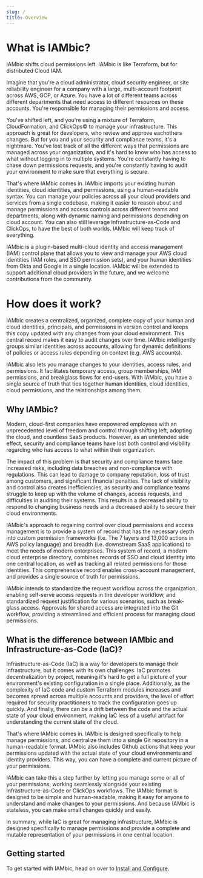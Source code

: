 ```yaml
---
slug: /
title: Overview
---
```

# What is IAMbic?

IAMbic shifts cloud permissions left. IAMbic is like Terraform, but for distributed Cloud IAM.

Imagine that you're a cloud administrator, cloud security engineer, or site reliability engineer for a
company with a large, multi-account footprint across
AWS, GCP, or Azure. You have a lot of different teams across different departments that need access
to different resources on these accounts. You're responsible for managing their permissions and access.

You've shifted left, and you're using a mixture of Terraform, CloudFormation, and ClickOps© to manage your infrastructure.
This approach is great for developers, who review and approve eachothers changes. But for you and your security and compliance teams,
it's a nightmare. You've lost track of all the different ways that permissions are managed across your organization,
and it's hard to know who has access to what without logging in to multiple systems. You're constantly having to chase down permissions requests,
and you're constantly having to audit your environment to make sure that everything is secure.

That's where IAMbic comes in. IAMbic imports your existing human identities, cloud identities,
and permissions, using a human-readable syntax. You can manage your policies across all your cloud providers and services
from a single codebase, making it easier to reason about and manage
permissions and access controls across different teams and departments, along with dynamic naming and permissions depending on
cloud account. You can also still leverage Infrastructure-as-Code and ClickOps, to have the best of both worlds. IAMbic will
keep track of everything.

IAMbic is a plugin-based multi-cloud identity and access management (IAM) control plane that allows you to view and manage your
AWS cloud identities (IAM roles, and SSO permission sets), and your human identities from Okta and Google
in a single location. IAMbic will be extended to support additional cloud providers in the future, and we welcome contributions
from the community.


# How does it work?

IAMbic creates a centralized, organized, complete copy of your human and cloud identities, principals, and permissions
in version control and keeps this copy updated with any changes from your cloud environment.
This central record makes it easy to audit changes over time. IAMbic intelligently groups similar
identities across accounts, allowing for dynamic definitions of policies or access rules depending on context
(e.g. AWS accounts).

IAMbic also lets you manage changes to your identities, access rules, and permissions. It facilitates
temporary access, group memberships, IAM permissions, and breakglass flows for end-users.
With IAMbic, you have a single source of truth that ties together human identities, cloud identities,
cloud permissions, and the relationships among them.

## Why IAMbic?

Modern, cloud-first companies have empowered employees with an unprecedented level of freedom and control
through shifting left, adopting the cloud, and countless SaaS products. However, as an unintended side effect,
security and compliance teams have lost both control and visibility regarding who has access
to what within their organization.

The impact of this problem is that security and compliance teams face increased risks,
including data breaches and non-compliance with regulations. This can lead to damage to company
reputation, loss of trust among customers, and significant financial penalties. The lack of visibility
and control also creates inefficiencies, as security and compliance teams struggle to keep up with
the volume of changes, access requests, and difficulties in auditing their systems. This results in a
decreased ability to respond to changing business needs and a decreased ability to secure their cloud
environments.

IAMbic's approach to regaining control over cloud permissions and access management is to provide a system
of record that has the necessary depth into custom permission frameworks (i.e. The 7 layers and
13,000 actions in AWS policy language) and breadth (i.e. downstream SaaS applications) to meet the
needs of modern enterprises. This system of record, a modern cloud enterprise directory, combines
records of SSO and cloud identity into one central location, as well as tracking all related permissions
for those identities. This comprehensive record enables cross-account management, and provides a single
source of truth for permissions.

IAMbic intends to standardize the request workflow across the organization, enabling self-serve access
requests in the developer workflow, and standardized request justification for various scenarios, such as
break-glass access. Approvals for shared access are integrated into the Git workflow, providing a streamlined
and efficient process for managing cloud permissions.

## What is the difference between IAMbic and Infrastructure-as-Code (IaC)?

Infrastructure-as-Code (IaC) is a way for developers to manage their infrastructure, but it comes with its own challenges.
IaC promotes decentralization by project, meaning it's hard to get a full picture of your environment's existing configuration
in a single place. Additionally, as the complexity of IaC code and custom Terraform modules increases and becomes spread
across multiple accounts and providers, the level of effort required for security practitioners to track the configuration
goes up quickly. And finally, there can be a drift between the code and the actual state of your cloud environment, making IaC less of a useful artifact for understanding the current state of the cloud.

That's where IAMbic comes in. IAMbic is designed specifically to help manage permissions, and centralize them into a
single Git repository in a human-readable format. IAMbic also includes Github actions that keep your permissions
updated with the actual state of your cloud environments and identity providers. This way, you can have a complete
and current picture of your permissions.

IAMbic can take this a step further by letting you manage some or all of your permissions, working seamlessly
alongside your existing Infrastructure-as-Code or ClickOps workflows.
The IAMbic format is designed to be simple and human-readable, making it easy for anyone to understand and make changes to your
permissions. And because IAMbic is stateless, you can make small changes quickly and easily.

In summary, while IaC is great for managing infrastructure, IAMbic is designed specifically to manage permissions
and provide a complete and mutable representation of your permissions in one central location.

## Getting started

To get started with IAMbic, head on over to [Install and Configure](/getting_started/install_and_configure).
